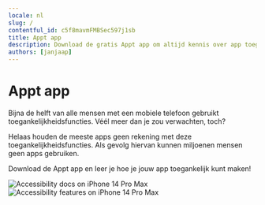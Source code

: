 ```yaml
---
locale: nl
slug: /
contentful_id: c5f8mavmFMBSec597j1sb
title: Appt app
description: Download de gratis Appt app om altijd kennis over app toegankelijkheid op zak te hebben.
authors: [janjaap]
---
```


# Appt app

Bijna de helft van alle mensen met een mobiele telefoon gebruikt toegankelijkheidsfuncties. Véél meer dan je zou verwachten, toch?

Helaas houden de meeste apps geen rekening met deze toegankelijkheidsfuncties. Als gevolg hiervan kunnen miljoenen mensen geen apps gebruiken.

Download de Appt app en leer je hoe je jouw app toegankelijk kunt maken!

<CustomLink url="https://appt.li/android" label="Download Appt app voor Android" external={true} appearance="primary button" />
<CustomLink url="https://appt.li/ios" label="Download Appt app voor iOS" external={true} appearance="primary button" />

<TwoColumnBlock>
  <LeftColumn>
    <ColumnRow>
      <Image src="/img/light/iPhone 14 Pro Max - Docs.png" alt="Accessibility docs on iPhone 14 Pro Max"/>
    </ColumnRow>
  </LeftColumn>
  <RightColumn>
    <ColumnRow>
      <Image src="/img/light/iPhone 14 Pro Max - Features.png" alt="Accessibility features on iPhone 14 Pro Max"/>
    </ColumnRow>
  </RightColumn>
</TwoColumnBlock>